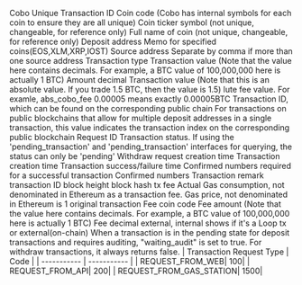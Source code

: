 <ResponseField name="id" type="String">Cobo Unique Transaction ID</ResponseField>
<ResponseField name="coin" type="String">Coin code (Cobo has internal symbols for each coin to ensure they are all unique)</ResponseField>
<ResponseField name="display_code" type="String">Coin ticker symbol (not unique, changeable, for reference only)</ResponseField>
<ResponseField name="description" type="String">Full name of coin (not unique, changeable, for reference only)</ResponseField>
<ResponseField name="address" type="String">Deposit address</ResponseField>
<ResponseField name="memo" type="String">Memo for specified coins(EOS,XLM,XRP,IOST)</ResponseField>
<ResponseField name="source_address" type="String">Source address</ResponseField>
<ResponseField name="source_address_detail" type="String">Separate by comma if more than one source address</ResponseField>
<ResponseField name="side" type="enum(deposit / withdraw)">Transaction type</ResponseField>
<ResponseField name="amount" type="String">Transaction value (Note that the value here contains decimals. For example, a BTC value of 100,000,000 here is actually 1 BTC)</ResponseField>
<ResponseField name="decimal" type="Int">Amount decimal</ResponseField>
<ResponseField name="abs_amount" type="String">Transaction value (Note that this is an absolute value. If you trade 1.5 BTC, then the value is 1.5)</ResponseField>
<ResponseField name="abs_cobo_fee" type="String">lute fee value. For examle, abs_cobo_fee 0.00005 means exactly 0.00005BTC</ResponseField>
<ResponseField name="txid" type="String">Transaction ID, which can be found on the corresponding public chain</ResponseField>
<ResponseField name="vout_n" type="String">For transactions on public blockchains that allow for multiple deposit addresses in a single transaction, this value indicates the transaction index on the corresponding public blockchain</ResponseField>
<ResponseField name="request_id" type="String">Request ID</ResponseField>
<ResponseField name="status" type="enum(success / failed / pending)">Transaction status. If using the 'pending_transaction' and 'pending_transaction' interfaces for querying, the status can only be 'pending'</ResponseField>
<ResponseField name="request_created_time" type="Long">Withdraw request creation time</ResponseField>
<ResponseField name="created_time" type="Long">Transaction creation time</ResponseField>
<ResponseField name="last_time" type="Long">Transaction success/failure time</ResponseField>
<ResponseField name="confirming_threshold" type="Int">Confirmed numbers required for a successful transaction</ResponseField>
<ResponseField name="confirmed_num" type="Int">Confirmed numbers</ResponseField>
<ResponseField name="remark" type="String">Transaction remark</ResponseField>
<ResponseField name="tx_detail" type="object">
<Expandable title="object">
<ResponseField name="txid" type="string">transaction ID</ResponseField>
<ResponseField name="blocknum" type="Int">block height</ResponseField>
<ResponseField name="blockhash" type="string">block hash</ResponseField>
<ResponseField name="fee" type="Int">tx fee</ResponseField>
<ResponseField name="actualgas" type="Int">Actual Gas consumption, not denominated in Ethereum as a transaction fee.</ResponseField>
<ResponseField name="gasprice" type="Int">Gas price, not denominated in Ethereum is 1</ResponseField>
<ResponseField name="hexstr" type="Int">original transaction</ResponseField>
</Expandable>
</ResponseField>
<ResponseField name="fee_coin" type="String">Fee coin code</ResponseField>
<ResponseField name="fee_amount" type="Int">Fee amount (Note that the value here contains decimals. For example, a BTC value of 100,000,000 here is actually 1 BTC)</ResponseField>
<ResponseField name="fee_decimal" type="Int">Fee decimal</ResponseField>
<ResponseField name="type" type="String">external, internal shows if it's a Loop tx or external(on-chain)</ResponseField>
<ResponseField name="waiting_audit" type="Bool">When a transaction is in the pending state for deposit transactions and requires auditing, "waiting_audit" is set to true. For withdraw transactions, it always returns false.</ResponseField>
<ResponseField name="tx_request_type" type="Int">
| Transaction Request Type | Code |
| ----------- | ----------- |
| REQUEST_FROM_WEB| 100|
| REQUEST_FROM_API| 200|
| REQUEST_FROM_GAS_STATION| 1500|
</ResponseField>